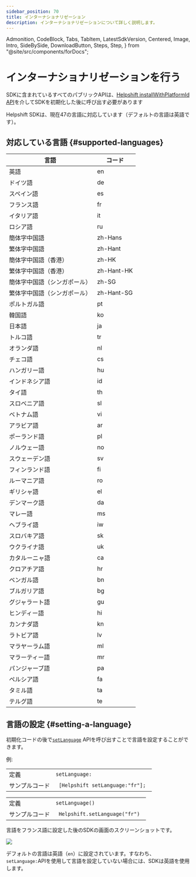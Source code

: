 ```yaml
---
sidebar_position: 70
title: インターナショナリゼーション
description: インターナショナリゼーションについて詳しく説明します。
---
```


  Admonition,
  CodeBlock,
  Tabs,
  TabItem,
  LatestSdkVersion,
  Centered,
  Image,
  Intro,
  SideBySide,
  DownloadButton,
  Steps,
  Step,
} from "@site/src/components/forDocs";

# インターナショナリゼーションを行う

<Intro>

</Intro>

<Admonition type="info" title="注意">

SDKに含まれているすべてのパブリックAPIは、[Helpshift installWithPlatformId API](/sdkx_ios/getting-started#start-using)を介してSDKを初期化した後に呼び出す必要があります

</Admonition>

Helpshift SDKは、現在47の言語に対応しています（デフォルトの言語は英語です）。

## 対応している言語 {#supported-languages}

| 言語                        | コード       |
| ------------------------------- | ---------- |
| 英語                         | en         |
| ドイツ語                          | de         |
| スペイン語                         | es         |
| フランス語                          | fr         |
| イタリア語                         | it         |
| ロシア語                         | ru         |
| 簡体字中国語              | zh-Hans    |
| 繁体字中国語             | zh-Hant    |
| 簡体字中国語（香港）               | zh-HK      |
| 繁体字中国語（香港） | zh-Hant-HK |
| 簡体字中国語（シンガポール）               | zh-SG      |
| 繁体字中国語（シンガポール） | zh-Hant-SG |
| ポルトガル語                      | pt         |
| 韓国語                          | ko         |
| 日本語                        | ja         |
| トルコ語                         | tr         |
| オランダ語                           | nl         |
| チェコ語                           | cs         |
| ハンガリー語                       | hu         |
| インドネシア語                      | id         |
| タイ語                            | th         |
| スロベニア語                       | sl         |
| ベトナム語                      | vi         |
| アラビア語                          | ar         |
| ポーランド語                          | pl         |
| ノルウェー語                       | no         |
| スウェーデン語                         | sv         |
| フィンランド語                         | fi         |
| ルーマニア語                        | ro         |
| ギリシャ語                           | el         |
| デンマーク語                          | da         |
| マレー語                           | ms         |
| ヘブライ語                          | iw         |
| スロバキア語                          | sk         |
| ウクライナ語                       | uk         |
| カタルーニャ語                         | ca         |
| クロアチア語                        | hr         |
| ベンガル語                         | bn         |
| ブルガリア語                       | bg         |
| グジャラート語                        | gu         |
| ヒンディー語                           | hi         |
| カンナダ語                         | kn         |
| ラトビア語                         | lv         |
| マラヤーラム語                       | ml         |
| マラーティー語                         | mr         |
| パンジャーブ語                         | pa         |
| ペルシア語                         | fa         |
| タミル語                           | ta         |
| テルグ語                          | te         |

## 言語の設定 {#setting-a-language}

初期化コードの後で[`setLanguage`](/sdkx_ios/support-tools#set-language) APIを呼び出すことで言語を設定することができます。

例:

<Tabs>

<TabItem value="Objective-C" label="Objective-C">

|              |                                              |
| ------------ | -------------------------------------------- |
| 定義   | <code>setLanguage:</code>                    |
| サンプルコード | <code> [Helpshift setLanguage:"fr"]; </code> |

</TabItem>
<TabItem value="Swift" label="Swift">

|              |                                            |
| ------------ | ------------------------------------------ |
| 定義   | <code>setLanguage()</code>                 |
| サンプルコード | <code> Helpshift.setLanguage("fr") </code> |

</TabItem>

</Tabs>

言語をフランス語に設定した後のSDKの画面のスクリーンショットです。

![](/static/books/sdkx_ios/ios-Internationalization.png)

<Admonition type="info" title="注意">

デフォルトの言語は英語（`en`）に設定されています。すなわち、`setLanguage:`APIを使用して言語を設定していない場合には、SDKは英語を使用します。

</Admonition>
